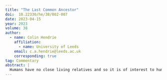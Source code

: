 ```yaml
---
title: "The Last Common Ancestor"
doi:  10.22330/he/38/002-007
date: 2023-04-15
year: 2023
volume: 38
author:
  - name: Colin Hendrie
    affiliation:
      - name: University of Leeds
    email: c.a.hendrie@leeds.ac.uk
    corresponding: true
tag: Commentary
abstract: |
  Humans have no close living relatives and so it is of interest to human ethologists to try and model the characteristics of the last common ancestor (LCA) of humans and chimpanzees. This can be done by examining similarities in the behaviour of these species and also by considering their behavioural differences. This analysis indicates that the LCA was a self-aware, tool-using, hunter-gathering, hand-assisted arboreal biped. It is suggested that the human line’s most likely point of origin was in the flooded/swamp forests of what became the Congo basin following the uplifting of the East African Rift region during the mid-to-late Miocene. It is proposed that this subsidence created the conditions for the LCA line to divide based on propensity to engage with water and that this is still reflected in the behaviour of chimpanzees and humans today.
---
```

